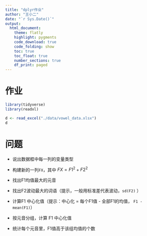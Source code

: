 ```yaml
---
title: "dplyr作业"
author: "王小二"
date: "`r Sys.Date()`"
output: 
  html_document:
    theme: flatly
    highlight: pygments
    code_download: true
    code_folding: show
    toc: true
    toc_float: true
    number_sections: true
    df_print: paged
---
```





# 作业

```r
library(tidyverse)
library(readxl)

d <- read_excel("./data/vowel_data.xlsx")
d 
```

# 问题

- 说出数据框中每一列的变量类型

- 构建新的一列`FX`，其中 $FX = F1^2 + F2^2$

- 找出F1均值最大的元音

- 找出F2波动最大的词语（提示，一般用标准差代表波动，`sd(F2)` ）

- 计算F1 中心化值（提示：中心化 = 每个F1值 - 全部F1的均值， `F1 - mean(F1)`）

- 按元音分组，计算 F1 中心化值

- 统计每个元音里，F1值高于该组均值的个数




